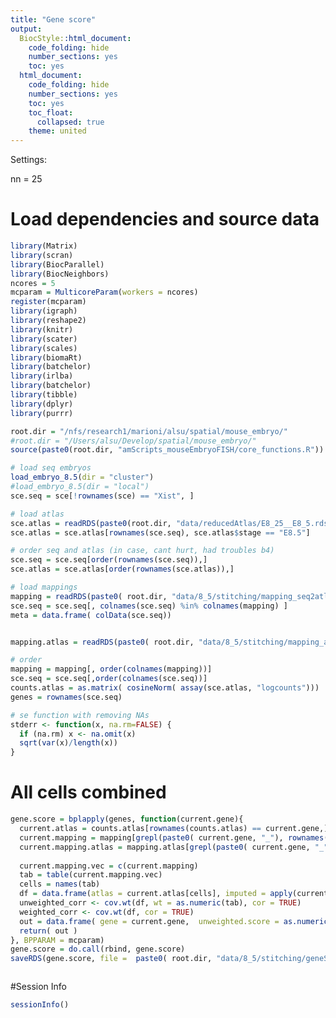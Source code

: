 ```yaml
---
title: "Gene score"
output:
  BiocStyle::html_document:
    code_folding: hide
    number_sections: yes
    toc: yes  
  html_document:
    code_folding: hide
    number_sections: yes
    toc: yes
    toc_float:
      collapsed: true
    theme: united
---
```


Settings:

nn = 25

# Load dependencies and source data

```r

library(Matrix)
library(scran)
library(BiocParallel)
library(BiocNeighbors)
ncores = 5
mcparam = MulticoreParam(workers = ncores)
register(mcparam)
library(igraph)
library(reshape2)
library(knitr)
library(scater)
library(scales)
library(biomaRt)
library(batchelor)
library(irlba)
library(batchelor)
library(tibble)
library(dplyr)
library(purrr)

root.dir = "/nfs/research1/marioni/alsu/spatial/mouse_embryo/"
#root.dir = "/Users/alsu/Develop/spatial/mouse_embryo/"
source(paste0(root.dir, "amScripts_mouseEmbryoFISH/core_functions.R"))

# load seq embryos
load_embryo_8.5(dir = "cluster")
#load_embryo_8.5(dir = "local")
sce.seq = sce[!rownames(sce) == "Xist", ]

# load atlas 
sce.atlas = readRDS(paste0(root.dir, "data/reducedAtlas/E8_25__E8_5.rds"))
sce.atlas = sce.atlas[rownames(sce.seq), sce.atlas$stage == "E8.5"]

# order seq and atlas (in case, cant hurt, had troubles b4)
sce.seq = sce.seq[order(rownames(sce.seq)),]
sce.atlas = sce.atlas[order(rownames(sce.atlas)),]

# load mappings
mapping = readRDS(paste0( root.dir, "data/8_5/stitching/mapping_seq2atlas_embryo2z2.rds"))
sce.seq = sce.seq[, colnames(sce.seq) %in% colnames(mapping) ]
meta = data.frame( colData(sce.seq))


mapping.atlas = readRDS(paste0( root.dir, "data/8_5/stitching/mapping_atlas2atlas.rds"))

# order
mapping = mapping[, order(colnames(mapping))]
sce.seq = sce.seq[,order(colnames(sce.seq))]
counts.atlas = as.matrix( cosineNorm( assay(sce.atlas, "logcounts")))
genes = rownames(sce.seq)

# se function with removing NAs
stderr <- function(x, na.rm=FALSE) {
  if (na.rm) x <- na.omit(x)
  sqrt(var(x)/length(x))
}


```

# All cells combined

```r


gene.score = bplapply(genes, function(current.gene){
  current.atlas = counts.atlas[rownames(counts.atlas) == current.gene,]
  current.mapping = mapping[grepl(paste0( current.gene, "_"), rownames(mapping)),]
  current.mapping.atlas = mapping.atlas[grepl(paste0( current.gene, "_"), rownames(mapping.atlas)),]
  
  current.mapping.vec = c(current.mapping)
  tab = table(current.mapping.vec)
  cells = names(tab)
  df = data.frame(atlas = current.atlas[cells], imputed = apply(current.mapping.atlas[, cells] , 2, function(x) mean(current.atlas[x]) ) )
  unweighted_corr <- cov.wt(df, wt = as.numeric(tab), cor = TRUE)
  weighted_corr <- cov.wt(df, cor = TRUE)
  out = data.frame( gene = current.gene,  unweighted.score = as.numeric( unweighted_corr$cor[1,2]), weighted.score = as.numeric( weighted_corr$cor[1,2]))
  return( out )
}, BPPARAM = mcparam)
gene.score = do.call(rbind, gene.score)
saveRDS(gene.score, file =  paste0( root.dir, "data/8_5/stitching/geneScore_allCombined_embryo2z2.rds"))



```

<!-- # Neighbor by neighbor -->

<!-- ```{r gene-score-neighbor-by-neighbor, message=FALSE, warning=FALSE} -->


<!-- gene.score = bplapply(genes, function(current.gene){ -->
<!--   current.atlas = counts.atlas[rownames(counts.atlas) == current.gene,] -->
<!--   current.mapping = mapping[grepl(paste0( current.gene, "_"), rownames(mapping)),] -->
<!--   current.mapping.atlas = mapping.atlas[grepl(paste0( current.gene, "_"), rownames(mapping.atlas)),] -->

<!--   # real  -->
<!--   stat.all = lapply(1:nrow(current.mapping), function(current.neighbor){ -->

<!--     tab = table(current.mapping[current.neighbor, ]) -->
<!--     cells = names(tab) -->
<!--     df = data.frame(atlas = current.atlas[cells], imputed = apply(current.mapping.atlas[, cells] , 2, function(x) mean(current.atlas[x]) ) ) -->

<!--     weighted_corr <- cov.wt(df, wt = as.numeric(tab), cor = TRUE) -->
<!--     out = data.frame( gene = current.gene, neighbor = current.neighbor, score = as.numeric( weighted_corr$cor[1,2])) -->
<!--   }) -->
<!--   stat.all = do.call(rbind, stat.all) -->
<!--   return( stat.all ) -->
<!-- }, BPPARAM = mcparam) -->
<!-- gene.score = do.call(rbind, gene.score) -->
<!-- saveRDS(gene.score, file =  paste0( root.dir, "data/8_5/stitching/geneScore_embryo2z2.rds")) -->



<!-- ``` -->






#Session Info

```r

sessionInfo()

```
